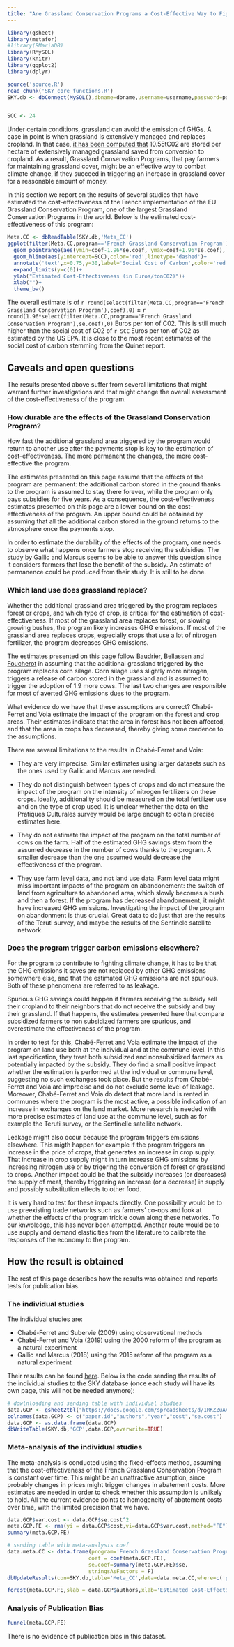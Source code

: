 ```yaml
---
title: "Are Grassland Conservation Programs a Cost-Effective Way to Fight Climate Change?"
---
```


```r
library(gsheet)
library(metafor)
#library(RMariaDB)
library(RMySQL)
library(knitr)
library(ggplot2)
library(dplyr)
```

```r
source('source.R')
read_chunk('SKY_core_functions.R')
SKY.db <- dbConnect(MySQL(),dbname=dbname,username=username,password=password,host=host)
```

```r

```

```r
SCC <- 24
```


Under certain conditions, grassland can avoid the emission of GHGs.
A case in point is when grassland is extensively managed and replaces cropland.
In that case, [it has been computed that](https://hal.archives-ouvertes.fr/hal-01152980/document) 10.55tC02 are stored per hectare of extensively managed grassland saved from conversion to cropland. 
As a result, Grassland Conservation Programs, that pay farmers for maintaining grassland cover, might be an effective way to combat climate change, if they succeed in triggering an increase in grassland cover for a reasonable amount of money.

In this section we report on the results of several studies that have estimated the cost-effectiveness of the French implementation of the EU Grassland Conservation Program, one of the largest Grassland Conservation Programs in the world.
Below is the estimated cost-effectiveness of this program:

```r
Meta.CC <- dbReadTable(SKY.db,'Meta_CC')
ggplot(filter(Meta.CC,program=='French Grassland Conservation Program'), aes(x=program, y=coef)) + 
  geom_pointrange(aes(ymin=coef-1.96*se.coef, ymax=coef+1.96*se.coef), width=.1) +
  geom_hline(aes(yintercept=SCC),color='red',linetype='dashed')+
  annotate('text',x=0.75,y=30,label='Social Cost of Carbon',color='red')+
  expand_limits(y=c(0))+
  ylab("Estimated Cost-Effectiveness (in Euros/tonC02)")+
  xlab("")+
  theme_bw()
```

The overall estimate is of `r round(select(filter(Meta.CC,program=='French Grassland Conservation Program'),coef),0)` $\pm$ `r round(1.96*select(filter(Meta.CC,program=='French Grassland Conservation Program'),se.coef),0)` Euros per ton of C02. 
This is still much higher than the social cost of C02 of `r SCC` Euros per ton of C02 as estimated by the US EPA.
It is close to the most recent estimates of the social cost of carbon stemming from the Quinet report.

## Caveats and open questions

The results presented above suffer from several limitations that might warrant further investigations and that might change the overall assessment of the cost-effectiveness of the program.

### How durable are the effects of the Grassland Conservation Program?

How fast the additional grassland area triggered by the program would return to another use after the payments stop is key to the estimation of  cost-effectiveness.
The more permanent the changes, the more cost-effective the program.

The estimates presented on this page assume that the effects of the program are permanent: the additional carbon stored in the ground thanks to the program is assumed to stay there forever, while the program only pays subsidies for five years.
As a consequence, the cost-effectiveness estimates presented on this page are a lower bound on the cost-effectiveness of the program.
An upper bound could be obtained by assuming that all the additional carbon stored in the ground returns to the atmosphere once the payments stop.

In order to estimate the durability of the effects of the program, one needs to observe what happens once farmers stop receiving the subisidies.
The study by Gallic and Marcus seems to be able to answer this question since it considers farmers that lose the benefit of the subsidy.
An estimate of permanence could be produced from their study.
It is still to be done.

### Which land use does grassland replace?

Whether the additional grassland area triggered by the program replaces forest or crops, and which type of crop, is critical for the estimation of cost-effectiveness.
If most of the grassland area replaces forest, or slowing growing bushes, the program likely increases GHG emissions.
If most of the grassland area replaces crops, especially crops that use a lot of nitrogen fertilizer, the program decreases GHG emissions.

The estimates presented on this page follow [Baudrier, Bellassen and Foucherot](https://hal.archives-ouvertes.fr/hal-01152980/document) in assuming that the additional grassland triggered by the program replaces corn silage.
Corn silage uses slightly more nitrogen, triggers a release of carbon stored in the grassland and is assumed to trigger the adoption of 1.9 more cows.
The last two changes are responsible for most of averted GHG emissions dues to the program.

What evidence do we have that these assumptions are correct?
Chabé-Ferret and Voia estimate the impact of the program on the forest and crop areas.
Their estimates indicate that the area in forest has not been affected, and that the area in crops has decreased, thereby giving some credence to the assumptions.

There are several limitations to the results in Chabé-Ferret and Voia:

* They are very imprecise.
Similar estimates using larger datasets such as the ones used by Gallic and Marcus are needed.

* They do not distinguish between types of crops and do not measure the impact of the program on the intensity of nitrogen fertilizers on these crops.
Ideally, additionality should be measured on the total fertilizer use and on the type of crop used.
It is unclear whether the data on the Pratiques Culturales survey would be large enough to obtain precise estimates here.

* They do not estimate the impact of the program on the total number of cows on the farm.
Half of the estimated GHG savings stem from the assumed decrease in the number of cows thanks to the program.
A smaller decrease than the one assumed would decrease the effectiveness of the program.

* They use farm level data, and not land use data.
Farm level data might miss important impacts of the program on abandonement: the switch of land from agriculture to abandoned area, which slowly becomes a bush and then a forest.
If the program has decreased abandonement, it might have increased GHG emissions.
Investigating the impact of the program on abandonment is thus crucial.
Great data to do just that are the results of the Teruti survey, and maybe the results of the Sentinele satellite network.

### Does the program trigger carbon emissions elsewhere?

For the program to contribute to fighting climate change, it has to be that the GHG emissions it saves are not replaced by other GHG emissions somewhere else, and that the estimated GHG emissions are not spurious.
Both of these phenomena are referred to as leakage. 

Spurious GHG savings could happen if farmers receiving the subsidy sell their cropland to their neighbors that do not receive the subsidy and buy their grassland. 
If that happens, the estimates presented here that compare subsidized farmers to non subsidized farmers are spurious, and overestimate the effectiveness of the program.

In order to test for this, Chabé-Ferret and Voia estimate the impact of the program on land use both at the individual and at the commune level.
In this last specification, they treat both subsidized and nonsubsidized farmers as potentially impacted by the subsidy.
They do find a small positive impact whether the estimation is performed at the individual or commune level, suggesting no such exchanges took place.
But the results from Chabé-Ferret and Voia are imprecise and do not exclude some level of leakage.
Moreover, Chabé-Ferret and Voia do detect that more land is rented in communes where the program is the most active, a possible indication of an increase in exchanges on the land market.
More research is needed with more precise estimates of land use at the commune level, such as for example the Teruti survey, or the Sentinelle satellite network.

Leakage might also occur because the program triggers emissions elsewhere.
This migth happen for example if the program triggers an increase in the price of crops, that generates an increase in crop supply.
That increase in crop supply might in turn increase GHG emissions by increasing nitrogen use or by trigering the conversion of forest or grassland to crops.
Another impact could be that the subsidy increases (or decreases) the supply of meat, thereby triggering an increase (or a decrease) in supply and possibly substitution effects to other food. 

It is very hard to test for these impacts directly.
One possibility would be to use preexisting trade networks such as farmers' co-ops and look at whether the effects of the program trickle down along these networks.
To our knwoledge, this has never been attempted.
Another route would be to use supply and demand elasticities from the literature to calibrate the responses of the economy to the program.

## How the result is obtained

The rest of this page describes how the results was obtained and reports tests for publication bias.

### The individual studies 

The individual studies are:

* Chabé-Ferret and Subervie (2009) using observational methods
* Chabé-Ferret and Voia (2019) using the 2000 reform of the program as a natural experiment
* Gallic and Marcus (2018) using the 2015 reform of the program as a natural experiment

Their results can be found [here](https://docs.google.com/spreadsheets/d/1RKZZuAAnGMUKgoFTQskVSCoMsOxzpcPp-RCZbHgvsK8/edit?usp=sharing).
Below is the code sending the results of the individual studies to the SKY database (once each study will have its own page, this will not be needed anymore):
```r
# dowlnloading and sending table with individual studies
data.GCP <- gsheet2tbl("https://docs.google.com/spreadsheets/d/1RKZZuAAnGMUKgoFTQskVSCoMsOxzpcPp-RCZbHgvsK8/edit?usp=sharing")
colnames(data.GCP) <- c("paper.id","authors","year","cost","se.cost")
data.GCP <- as.data.frame(data.GCP)
dbWriteTable(SKY.db,'GCP',data.GCP,overwrite=TRUE)
```

### Meta-analysis of the individual studies

The meta-analysis is conducted using the fixed-effects method, assuming that the cost-effectiveness of the French Grassland Conservation Program is constant over time.
This might be an unattractive asumption, since probably changes in prices might trigger changes in abatement costs.
More estimates are needed in order to check whether this assumption is unlikely to hold.
All the current evidence points to homogeneity of abatement costs over time, with the limited precision that we have.

```r
data.GCP$var.cost <- data.GCP$se.cost^2
meta.GCP.FE <- rma(yi = data.GCP$cost,vi=data.GCP$var.cost,method="FE")
summary(meta.GCP.FE)

```

```r
# sending table with meta-analysis coef
data.meta.CC <- data.frame(program='French Grassland Conservation Program',
                          coef = coef(meta.GCP.FE),
                          se.coef=summary(meta.GCP.FE)$se,
                          stringsAsFactors = F)
dbUpdateResults(con=SKY.db,table='Meta_CC',data=data.meta.CC,where=c('program'),update=c('coef','se.coef'))
```

```r
forest(meta.GCP.FE,slab = data.GCP$authors,xlab='Estimated Cost-Effectiveness of Grassland Conservation Programs (in Euros/tonC02)')
```

### Analysis of Publication Bias

```r
funnel(meta.GCP.FE)
```

There is no evidence of publication bias in this dataset.
